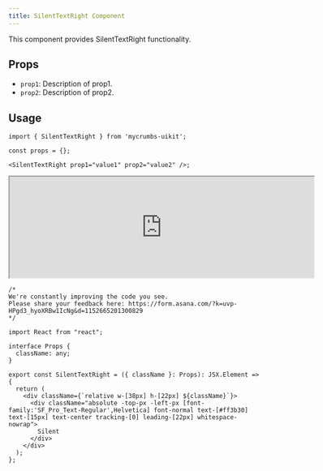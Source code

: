 ```yaml
---
title: SilentTextRight Component
---
```




This component provides SilentTextRight functionality.

## Props

- `prop1`: Description of prop1.
- `prop2`: Description of prop2.

## Usage

```tsx
import { SilentTextRight } from 'mycrumbs-uikit';

const props = {};

<SilentTextRight prop1="value1" prop2="value2" />;
```


<iframe src="https://example.com" width="600" height="200"  rounded="12px' className={'flex'}frameborder="0"></iframe>


```tsx
/*
We're constantly improving the code you see. 
Please share your feedback here: https://form.asana.com/?k=uvp-HPgd3_hyoXRBw1IcNg&d=1152665201300829
*/

import React from "react";

interface Props {
  className: any;
}

export const SilentTextRight = ({ className }: Props): JSX.Element => {
  return (
    <div className={`relative w-[38px] h-[22px] ${className}`}>
      <div className="absolute -top-px -left-px [font-family:'SF_Pro_Text-Regular',Helvetica] font-normal text-[#ff3b30] text-[15px] text-center tracking-[0] leading-[22px] whitespace-nowrap">
        Silent
      </div>
    </div>
  );
};

```